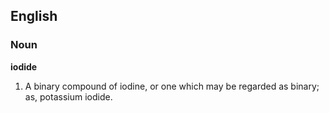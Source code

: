 ==English==

===Noun===

'''iodide'''

#A binary compound of iodine, or one which may be regarded as binary; as, potassium iodide.